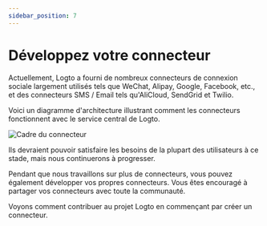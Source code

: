 ```yaml
---
sidebar_position: 7
---
```



# Développez votre connecteur

Actuellement, Logto a fourni de nombreux connecteurs de connexion sociale largement utilisés tels que WeChat, Alipay, Google, Facebook, etc., et des connecteurs SMS / Email tels qu'AliCloud, SendGrid et Twilio.

Voici un diagramme d'architecture illustrant comment les connecteurs fonctionnent avec le service central de Logto.

<img src={logtoConnectorFrameworkImage} alt="Cadre du connecteur" />

Ils devraient pouvoir satisfaire les besoins de la plupart des utilisateurs à ce stade, mais nous continuerons à progresser.

Pendant que nous travaillons sur plus de connecteurs, vous pouvez également développer vos propres connecteurs. Vous êtes encouragé à partager vos connecteurs avec toute la communauté.

Voyons comment contribuer au projet Logto en commençant par créer un connecteur.
